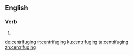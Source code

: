 ==English==

===Verb===
{{head|en|present participle}}

# {{present participle of|centrifuge|lang=en|nocat=1}}

[[de:centrifuging]]
[[fr:centrifuging]]
[[ku:centrifuging]]
[[ta:centrifuging]]
[[zh:centrifuging]]